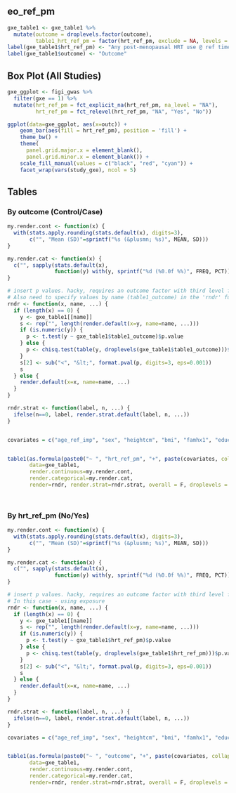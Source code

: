<!-- Descriptive analysis for hrt_ref_pm -->

## eo_ref_pm

<!-- ```{r, out.width = "85%"} -->
<!-- knitr::include_graphics("~/Dropbox/FIGI/Results/hrt_ref_pm/images/HRT_Variable_List.pdf") -->
<!-- ``` -->


```r
gxe_table1 <- gxe_table1 %>% 
  mutate(outcome = droplevels.factor(outcome), 
         table1_hrt_ref_pm = factor(hrt_ref_pm, exclude = NA, levels = c("No", "Yes", "P-value")))
label(gxe_table1$hrt_ref_pm) <- "Any post-menopausal HRT use @ ref time"
label(gxe_table1$outcome) <- "Outcome"
```


## Box Plot (All Studies)
```r
gxe_ggplot <- figi_gwas %>% 
  filter(gxe == 1) %>% 
  mutate(hrt_ref_pm = fct_explicit_na(hrt_ref_pm, na_level = "NA"), 
         hrt_ref_pm = fct_relevel(hrt_ref_pm, "NA", "Yes", "No"))

ggplot(data=gxe_ggplot, aes(x=outc)) +
    geom_bar(aes(fill = hrt_ref_pm), position = 'fill') +
    theme_bw() +
    theme(
      panel.grid.major.x = element_blank(),
      panel.grid.minor.x = element_blank()) +
    scale_fill_manual(values = c("black", "red", "cyan")) +
    facet_wrap(vars(study_gxe), ncol = 5)

```




## Tables {.tabset}

### By outcome (Control/Case)
```r

my.render.cont <- function(x) {
  with(stats.apply.rounding(stats.default(x), digits=3),
       c("", "Mean (SD)"=sprintf("%s (&plusmn; %s)", MEAN, SD)))
}

my.render.cat <- function(x) {
  c("", sapply(stats.default(x),
               function(y) with(y, sprintf("%d (%0.0f %%)", FREQ, PCT))))
}

# insert p values. hacky, requires an outcome factor with third level for p value.
# Also need to specify values by name (table1_outcome) in the 'rndr' function
rndr <- function(x, name, ...) {
  if (length(x) == 0) {
    y <- gxe_table1[[name]]
    s <- rep("", length(render.default(x=y, name=name, ...)))
    if (is.numeric(y)) {
      p <- t.test(y ~ gxe_table1$table1_outcome)$p.value
    } else {
      p <- chisq.test(table(y, droplevels(gxe_table1$table1_outcome)))$p.value
    }
    s[2] <- sub("<", "&lt;", format.pval(p, digits=3, eps=0.001))
    s
  } else {
    render.default(x=x, name=name, ...)
  }
}

rndr.strat <- function(label, n, ...) {
  ifelse(n==0, label, render.strat.default(label, n, ...))
}


covariates = c("age_ref_imp", "sex", "heightcm", "bmi", "famhx1", "educ", "smoke", "asp_ref", "diab", "calcium_totqc2", "folate_totqc2", "fiberqc2", "redmeatqc2", "procmeatqc2", "fruitqc2", "vegetableqc2")


table1(as.formula(paste0("~ ", "hrt_ref_pm", "+", paste(covariates, collapse = "+"), "| table1_outcome")),
       data=gxe_table1,
       render.continuous=my.render.cont,
       render.categorical=my.render.cat,
       render=rndr, render.strat=rndr.strat, overall = F, droplevels = F)

       
```



### By hrt_ref_pm (No/Yes)
```r

my.render.cont <- function(x) {
  with(stats.apply.rounding(stats.default(x), digits=3),
       c("", "Mean (SD)"=sprintf("%s (&plusmn; %s)", MEAN, SD)))
}

my.render.cat <- function(x) {
  c("", sapply(stats.default(x),
               function(y) with(y, sprintf("%d (%0.0f %%)", FREQ, PCT))))
}

# insert p values. hacky, requires an outcome factor with third level for p value.
# In this case - using exposure
rndr <- function(x, name, ...) {
  if (length(x) == 0) {
    y <- gxe_table1[[name]]
    s <- rep("", length(render.default(x=y, name=name, ...)))
    if (is.numeric(y)) {
      p <- t.test(y ~ gxe_table1$hrt_ref_pm)$p.value
    } else {
      p <- chisq.test(table(y, droplevels(gxe_table1$hrt_ref_pm)))$p.value
    }
    s[2] <- sub("<", "&lt;", format.pval(p, digits=3, eps=0.001))
    s
  } else {
    render.default(x=x, name=name, ...)
  }
}

rndr.strat <- function(label, n, ...) {
  ifelse(n==0, label, render.strat.default(label, n, ...))
}

covariates = c("age_ref_imp", "sex", "heightcm", "bmi", "famhx1", "educ", "smoke", "asp_ref", "diab", "calcium_totqc2", "folate_totqc2", "fiberqc2", "redmeatqc2", "procmeatqc2", "fruitqc2", "vegetableqc2")


table1(as.formula(paste0("~ ", "outcome", "+", paste(covariates, collapse = "+"), "| table1_hrt_ref_pm")),
       data=gxe_table1,
       render.continuous=my.render.cont,
       render.categorical=my.render.cat,
       render=rndr, render.strat=rndr.strat, overall = F, droplevels = F)
```

